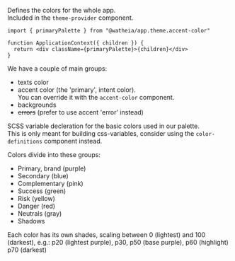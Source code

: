 Defines the colors for the whole app.  
Included in the `theme-provider` component.

```tsx
import { primaryPalette } from "@watheia/app.theme.accent-color"

function ApplicationContext({ children }) {
  return <div className={primaryPalette}>{children}</div>
}
```

We have a couple of main groups:

- texts color
- accent color (the 'primary', intent color).  
  You can override it with the `accent-color` component.
- backgrounds
- ~~errors~~ (prefer to use accent 'error' instead)

SCSS variable decleration for the basic colors used in our palette.  
This is only meant for building css-variables, consider using the `color-definitions` component instead.

Colors divide into these groups:

- Primary, brand (purple)
- Secondary (blue)
- Complementary (pink)
- Success (green)
- Risk (yellow)
- Danger (red)
- Neutrals (gray)
- Shadows

Each color has its own shades, scaling between 0 (lightest) and 100 (darkest),
e.g.: p20 (lightest purple), p30, p50 (base purple), p60 (highlight) p70 (darkest)
